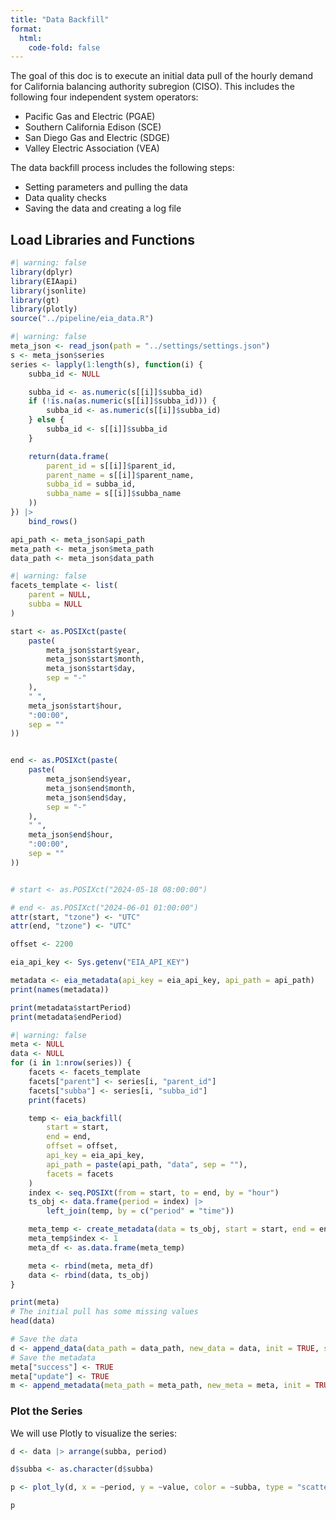 ```yaml
---
title: "Data Backfill"
format:
  html:
    code-fold: false
---
```



The goal of this doc is to execute an initial data pull of the hourly demand for California balancing authority subregion (CISO). This includes the following four independent system operators:

- Pacific Gas and Electric (PGAE)
- Southern California Edison (SCE)
- San Diego Gas and Electric (SDGE)
- Valley Electric Association (VEA)

The data backfill process includes the following steps:

- Setting parameters and pulling the data
- Data quality checks
- Saving the data and creating a log file

## Load Libraries and Functions

```r
#| warning: false
library(dplyr)
library(EIAapi)
library(jsonlite)
library(gt)
library(plotly)
source("../pipeline/eia_data.R")
```


```r
#| warning: false
meta_json <- read_json(path = "../settings/settings.json")
s <- meta_json$series
series <- lapply(1:length(s), function(i) {
    subba_id <- NULL

    subba_id <- as.numeric(s[[i]]$subba_id)
    if (!is.na(as.numeric(s[[i]]$subba_id))) {
        subba_id <- as.numeric(s[[i]]$subba_id)
    } else {
        subba_id <- s[[i]]$subba_id
    }

    return(data.frame(
        parent_id = s[[i]]$parent_id,
        parent_name = s[[i]]$parent_name,
        subba_id = subba_id,
        subba_name = s[[i]]$subba_name
    ))
}) |>
    bind_rows()

api_path <- meta_json$api_path
meta_path <- meta_json$meta_path
data_path <- meta_json$data_path
```


```r
#| warning: false
facets_template <- list(
    parent = NULL,
    subba = NULL
)

start <- as.POSIXct(paste(
    paste(
        meta_json$start$year,
        meta_json$start$month,
        meta_json$start$day,
        sep = "-"
    ),
    " ",
    meta_json$start$hour,
    ":00:00",
    sep = ""
))


end <- as.POSIXct(paste(
    paste(
        meta_json$end$year,
        meta_json$end$month,
        meta_json$end$day,
        sep = "-"
    ),
    " ",
    meta_json$end$hour,
    ":00:00",
    sep = ""
))


# start <- as.POSIXct("2024-05-18 08:00:00")

# end <- as.POSIXct("2024-06-01 01:00:00")
attr(start, "tzone") <- "UTC"
attr(end, "tzone") <- "UTC"

offset <- 2200

eia_api_key <- Sys.getenv("EIA_API_KEY")
```


```r
metadata <- eia_metadata(api_key = eia_api_key, api_path = api_path)
print(names(metadata))

print(metadata$startPeriod)
print(metadata$endPeriod)

```


```r
#| warning: false
meta <- NULL
data <- NULL
for (i in 1:nrow(series)) {
    facets <- facets_template
    facets["parent"] <- series[i, "parent_id"]
    facets["subba"] <- series[i, "subba_id"]
    print(facets)

    temp <- eia_backfill(
        start = start,
        end = end,
        offset = offset,
        api_key = eia_api_key,
        api_path = paste(api_path, "data", sep = ""),
        facets = facets
    )
    index <- seq.POSIXt(from = start, to = end, by = "hour")
    ts_obj <- data.frame(period = index) |>
        left_join(temp, by = c("period" = "time"))

    meta_temp <- create_metadata(data = ts_obj, start = start, end = end, type = "backfill")
    meta_temp$index <- 1
    meta_df <- as.data.frame(meta_temp)

    meta <- rbind(meta, meta_df)
    data <- rbind(data, ts_obj)
}

```


```r
print(meta)
# The initial pull has some missing values
head(data)
```



```r
# Save the data
d <- append_data(data_path = data_path, new_data = data, init = TRUE, save = TRUE)
# Save the metadata
meta["success"] <- TRUE
meta["update"] <- TRUE
m <- append_metadata(meta_path = meta_path, new_meta = meta, init = TRUE, save = TRUE)
```


### Plot the Series

We will use Plotly to visualize the series:

```r
d <- data |> arrange(subba, period)

d$subba <- as.character(d$subba)

p <- plot_ly(d, x = ~period, y = ~value, color = ~subba, type = "scatter", mode = "lines")

p
```